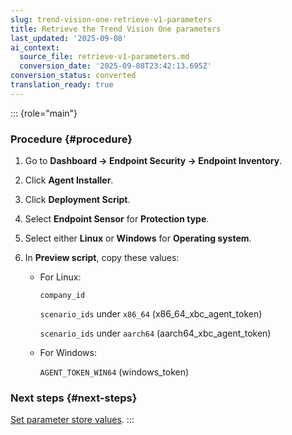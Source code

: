 ```yaml
---
slug: trend-vision-one-retrieve-v1-parameters
title: Retrieve the Trend Vision One parameters
last_updated: '2025-09-08'
ai_context:
  source_file: retrieve-v1-parameters.md
  conversion_date: '2025-09-08T23:42:13.695Z'
conversion_status: converted
translation_ready: true
---
```


::: {role="main"}
### Procedure {#procedure}

1.  Go to **Dashboard → Endpoint Security → Endpoint Inventory**.

2.  Click **Agent Installer**.

3.  Click **Deployment Script**.

4.  Select **Endpoint Sensor** for **Protection type**.

5.  Select either **Linux** or **Windows** for **Operating system**.

6.  In **Preview script**, copy these values:

    - For Linux:

      `company_id`

      `scenario_ids` under `x86_64` (x86_64_xbc_agent_token)

      `scenario_ids` under `aarch64` (aarch64_xbc_agent_token)

    - For Windows:

      `AGENT_TOKEN_WIN64` (windows_token)

### Next steps {#next-steps}

[Set parameter store values](set-parameter-store-values.mdx).
:::
